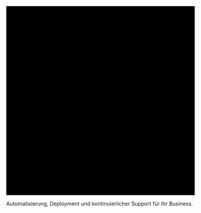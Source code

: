 <div className="min-h-screen flex flex-col items-center justify-center bg-gradient-to-br from-blue-50 to-white px-4 text-center">
  <svg
    viewBox="0 0 768 768"
    xmlns="http://www.w3.org/2000/svg"
    className="w-full max-w-[600px] h-auto"
    role="img"
    aria-label="DAEL IT Logo"
  >
    <g fill="black">
<path d="M 0,0 L 0,1023 L 1023,1023 L 1023,0 Z" />
</g>
  </svg>

  <p className="mt-10 text-xl sm:text-2xl md:text-3xl lg:text-4xl text-gray-700 max-w-2xl leading-snug">
    Automatisierung, Deployment und kontinuierlicher Support für Ihr Business.
  </p>
</div>

